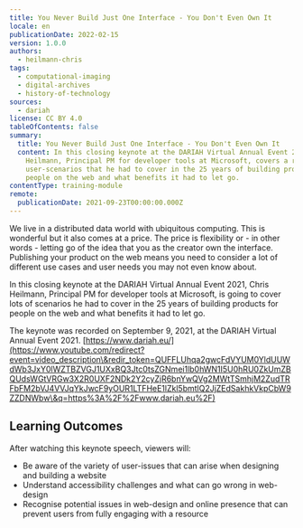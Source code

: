 ```yaml
---
title: You Never Build Just One Interface - You Don't Even Own It
locale: en
publicationDate: 2022-02-15
version: 1.0.0
authors:
  - heilmann-chris
tags:
  - computational-imaging
  - digital-archives
  - history-of-technology
sources:
  - dariah
license: CC BY 4.0
tableOfContents: false
summary:
  title: You Never Build Just One Interface - You Don't Even Own It
  content: In this closing keynote at the DARIAH Virtual Annual Event 2021, Chris
    Heilmann, Principal PM for developer tools at Microsoft, covers a range of
    user-scenarios that he had to cover in the 25 years of building products for
    people on the web and what benefits it had to let go.
contentType: training-module
remote:
  publicationDate: 2021-09-23T00:00:00.000Z
---
```

We live in a distributed data world with ubiquitous computing. This is wonderful but it also comes at a price. The price is flexibility or - in other words - letting go of the idea that you as the creator own the interface. Publishing your product on the web means you need to consider a lot of different use cases and user needs you may not even know about.

In this closing keynote at the DARIAH Virtual Annual Event 2021, Chris Heilmann, Principal PM for developer tools at Microsoft, is going to cover lots of scenarios he had to cover in the 25 years of building products for people on the web and what benefits it had to let go.

The keynote was recorded on September 9, 2021, at the DARIAH Virtual Annual Event 2021. [https://www.dariah.eu/](https://www.youtube.com/redirect?event=video_description\&redir_token=QUFFLUhqa2gwcFdVYUM0YldUUWdWb3JxY0lWZTBZVGJ1UXxBQ3Jtc0tsZGNmei1lb0hWN1I5U0hRU0ZkUmZBQUdsWGtVRGw3X2R0UXF2NDk2Y2cyZjR6bnYwQVg2MWtTSmhjM2ZudTRFbFM2bVJ4VVJqYkJwcF9yOUR1LTFHeE1lZkl5bmtlQ2JjZEdSakhkVkpCbW9ZZDNWbw\&q=https%3A%2F%2Fwww.dariah.eu%2F)

## Learning Outcomes

After watching this keynote speech, viewers will:

* Be aware of the variety of user-issues that can arise when designing and building a website
* Understand accessibility challenges and what can go wrong in web-design
* Recognise potential issues in web-design and online presence that can prevent users from fully engaging with a resource

<VideoCard provider="youtube" id="0xFSco1azVc" title="You Never Build Just One Interface - You Don't Even Own It" subtitle="Click here to view" image="images/chris-heilmann-image.png" />

